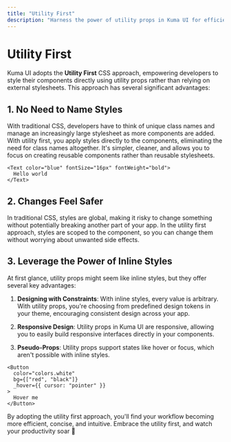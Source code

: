 ```yaml
---
title: "Utility First"
description: "Harness the power of utility props in Kuma UI for efficient and concise styling."
---
```


# Utility First

Kuma UI adopts the **Utility First** CSS approach, empowering developers to style their components directly using utility props rather than relying on external stylesheets. This approach has several significant advantages:

## 1. No Need to Name Styles

With traditional CSS, developers have to think of unique class names and manage an increasingly large stylesheet as more components are added. With utility first, you apply styles directly to the components, eliminating the need for class names altogether. It's simpler, cleaner, and allows you to focus on creating reusable components rather than reusable stylesheets.

```tsx
<Text color="blue" fontSize="16px" fontWeight="bold">
  Hello world
</Text>
```

## 2. Changes Feel Safer

In traditional CSS, styles are global, making it risky to change something without potentially breaking another part of your app. In the utility first approach, styles are scoped to the component, so you can change them without worrying about unwanted side effects.

## 3. Leverage the Power of Inline Styles

At first glance, utility props might seem like inline styles, but they offer several key advantages:

1. **Designing with Constraints**: With inline styles, every value is arbitrary. With utility props, you're choosing from predefined design tokens in your theme, encouraging consistent design across your app.

2. **Responsive Design**: Utility props in Kuma UI are responsive, allowing you to easily build responsive interfaces directly in your components.

3. **Pseudo-Props**: Utility props support states like hover or focus, which aren't possible with inline styles.

```tsx
<Button
  color="colors.white"
  bg={["red", "black"]}
  _hover={{ cursor: "pointer" }}
>
  Hover me
</Button>
```

By adopting the utility first approach, you'll find your workflow becoming more efficient, concise, and intuitive. Embrace the utility first, and watch your productivity soar 🚀
